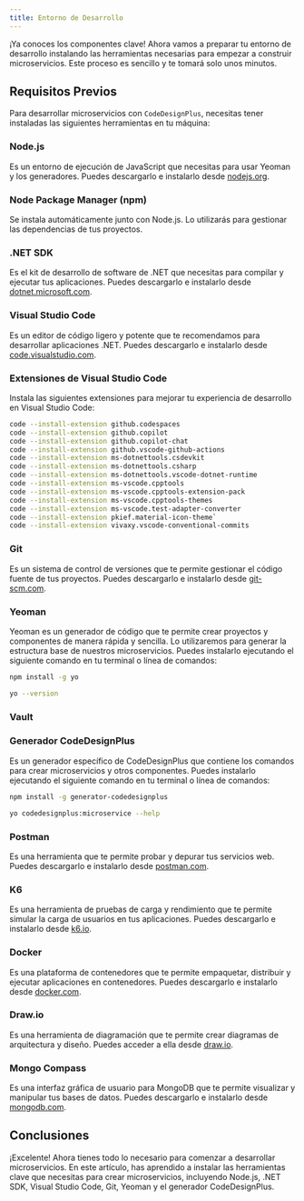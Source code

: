 ```yaml
---
title: Entorno de Desarrollo
---
```


¡Ya conoces los componentes clave! Ahora vamos a preparar tu entorno de desarrollo instalando las herramientas necesarias para empezar a construir microservicios. Este proceso es sencillo y te tomará solo unos minutos.

## Requisitos Previos

Para desarrollar microservicios con `CodeDesignPlus`, necesitas tener instaladas las siguientes herramientas en tu máquina:

### Node.js

Es un entorno de ejecución de JavaScript que necesitas para usar Yeoman y los generadores. Puedes descargarlo e instalarlo desde [nodejs.org](https://nodejs.org).

### Node Package Manager (npm)

Se instala automáticamente junto con Node.js. Lo utilizarás para gestionar las dependencias de tus proyectos.

### .NET SDK

Es el kit de desarrollo de software de .NET que necesitas para compilar y ejecutar tus aplicaciones. Puedes descargarlo e instalarlo desde [dotnet.microsoft.com](https://dotnet.microsoft.com/download).

### Visual Studio Code

Es un editor de código ligero y potente que te recomendamos para desarrollar aplicaciones .NET. Puedes descargarlo e instalarlo desde [code.visualstudio.com](https://code.visualstudio.com).

### Extensiones de Visual Studio Code

Instala las siguientes extensiones para mejorar tu experiencia de desarrollo en Visual Studio Code:

```bash
code --install-extension github.codespaces
code --install-extension github.copilot
code --install-extension github.copilot-chat
code --install-extension github.vscode-github-actions
code --install-extension ms-dotnettools.csdevkit
code --install-extension ms-dotnettools.csharp
code --install-extension ms-dotnettools.vscode-dotnet-runtime
code --install-extension ms-vscode.cpptools
code --install-extension ms-vscode.cpptools-extension-pack
code --install-extension ms-vscode.cpptools-themes
code --install-extension ms-vscode.test-adapter-converter
code --install-extension pkief.material-icon-theme`
code --install-extension vivaxy.vscode-conventional-commits
```

### Git

Es un sistema de control de versiones que te permite gestionar el código fuente de tus proyectos. Puedes descargarlo e instalarlo desde [git-scm.com](https://git-scm.com).

### Yeoman

Yeoman es un generador de código que te permite crear proyectos y componentes de manera rápida y sencilla. Lo utilizaremos para generar la estructura base de nuestros microservicios. Puedes instalarlo ejecutando el siguiente comando en tu terminal o línea de comandos:

```bash
npm install -g yo

yo --version
```

### Vault


### Generador CodeDesignPlus

Es un generador específico de CodeDesignPlus que contiene los comandos para crear microservicios y otros componentes. Puedes instalarlo ejecutando el siguiente comando en tu terminal o línea de comandos:

```bash
npm install -g generator-codedesignplus

yo codedesignplus:microservice --help
```

### Postman

Es una herramienta que te permite probar y depurar tus servicios web. Puedes descargarlo e instalarlo desde [postman.com](https://www.postman.com).

### K6

Es una herramienta de pruebas de carga y rendimiento que te permite simular la carga de usuarios en tus aplicaciones. Puedes descargarlo e instalarlo desde [k6.io](https://k6.io).

### Docker

Es una plataforma de contenedores que te permite empaquetar, distribuir y ejecutar aplicaciones en contenedores. Puedes descargarlo e instalarlo desde [docker.com](https://www.docker.com).

### Draw.io

Es una herramienta de diagramación que te permite crear diagramas de arquitectura y diseño. Puedes acceder a ella desde [draw.io](https://app.diagrams.net).

### Mongo Compass

Es una interfaz gráfica de usuario para MongoDB que te permite visualizar y manipular tus bases de datos. Puedes descargarlo e instalarlo desde [mongodb.com](https://www.mongodb.com/try/download/compass).

## Conclusiones

¡Excelente! Ahora tienes todo lo necesario para comenzar a desarrollar microservicios. En este artículo, has aprendido a instalar las herramientas clave que necesitas para crear microservicios, incluyendo Node.js, .NET SDK, Visual Studio Code, Git, Yeoman y el generador CodeDesignPlus.